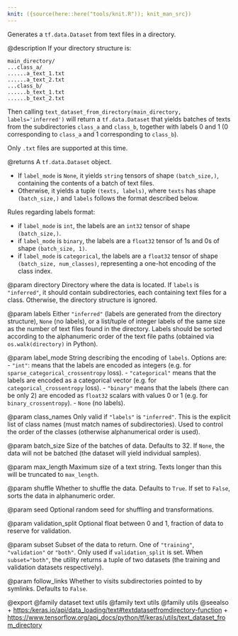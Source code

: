 ```yaml
---
knit: ({source(here::here("tools/knit.R")); knit_man_src})
---
```

Generates a `tf.data.Dataset` from text files in a directory.

@description
If your directory structure is:

```
main_directory/
...class_a/
......a_text_1.txt
......a_text_2.txt
...class_b/
......b_text_1.txt
......b_text_2.txt
```

Then calling `text_dataset_from_directory(main_directory,
labels='inferred')` will return a `tf.data.Dataset` that yields batches of
texts from the subdirectories `class_a` and `class_b`, together with labels
0 and 1 (0 corresponding to `class_a` and 1 corresponding to `class_b`).

Only `.txt` files are supported at this time.

@returns
A `tf.data.Dataset` object.

- If `label_mode` is `None`, it yields `string` tensors of shape
    `(batch_size,)`, containing the contents of a batch of text files.
- Otherwise, it yields a tuple `(texts, labels)`, where `texts`
    has shape `(batch_size,)` and `labels` follows the format described
    below.

Rules regarding labels format:

- if `label_mode` is `int`, the labels are an `int32` tensor of shape
    `(batch_size,)`.
- if `label_mode` is `binary`, the labels are a `float32` tensor of
    1s and 0s of shape `(batch_size, 1)`.
- if `label_mode` is `categorical`, the labels are a `float32` tensor
    of shape `(batch_size, num_classes)`, representing a one-hot
    encoding of the class index.

@param directory
Directory where the data is located.
If `labels` is `"inferred"`, it should contain
subdirectories, each containing text files for a class.
Otherwise, the directory structure is ignored.

@param labels
Either `"inferred"`
(labels are generated from the directory structure),
`None` (no labels),
or a list/tuple of integer labels of the same size as the number of
text files found in the directory. Labels should be sorted according
to the alphanumeric order of the text file paths
(obtained via `os.walk(directory)` in Python).

@param label_mode
String describing the encoding of `labels`. Options are:
- `"int"`: means that the labels are encoded as integers
    (e.g. for `sparse_categorical_crossentropy` loss).
- `"categorical"` means that the labels are
    encoded as a categorical vector
    (e.g. for `categorical_crossentropy` loss).
- `"binary"` means that the labels (there can be only 2)
    are encoded as `float32` scalars with values 0 or 1
    (e.g. for `binary_crossentropy`).
- `None` (no labels).

@param class_names
Only valid if `"labels"` is `"inferred"`.
This is the explicit list of class names
(must match names of subdirectories). Used to control the order
of the classes (otherwise alphanumerical order is used).

@param batch_size
Size of the batches of data. Defaults to 32.
If `None`, the data will not be batched
(the dataset will yield individual samples).

@param max_length
Maximum size of a text string. Texts longer than this will
be truncated to `max_length`.

@param shuffle
Whether to shuffle the data. Defaults to `True`.
If set to `False`, sorts the data in alphanumeric order.

@param seed
Optional random seed for shuffling and transformations.

@param validation_split
Optional float between 0 and 1,
fraction of data to reserve for validation.

@param subset
Subset of the data to return.
One of `"training"`, `"validation"` or `"both"`.
Only used if `validation_split` is set.
When `subset="both"`, the utility returns a tuple of two datasets
(the training and validation datasets respectively).

@param follow_links
Whether to visits subdirectories pointed to by symlinks.
Defaults to `False`.

@export
@family dataset text utils
@family text utils
@family utils
@seealso
+ <https:/keras.io/api/data_loading/text#textdatasetfromdirectory-function>
+ <https://www.tensorflow.org/api_docs/python/tf/keras/utils/text_dataset_from_directory>
